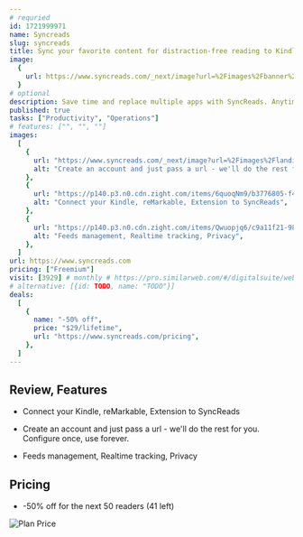 ```yaml
---
# requried
id: 1721999971
name: Syncreads
slug: syncreads
title: Sync your favorite content for distraction-free reading to Kindle, reMarkable or with Extension to SyncReads
image:
  {
    url: https://www.syncreads.com/_next/image?url=%2Fimages%2Fbanner%2Fdark.png&w=2048&q=75,
  }
# optional
description: Save time and replace multiple apps with SyncReads. Anytime, anywhere.
published: true
tasks: ["Productivity", "Operations"]
# features: ["", "", ""]
images:
  [
    {
      url: "https://www.syncreads.com/_next/image?url=%2Fimages%2Flanding%2Ffeatures%2Fdark%2Fsimple.png&w=1920&q=75",
      alt: "Create an account and just pass a url - we'll do the rest for you. Configure once, use forever.",
    },
    {
      url: "https://p140.p3.n0.cdn.zight.com/items/6quoqNm9/b3776805-f4ee-4e18-98cc-eb56865783bd.jpg",
      alt: "Connect your Kindle, reMarkable, Extension to SyncReads",
    },
    {
      url: "https://p140.p3.n0.cdn.zight.com/items/Qwuopjq6/c9a11f21-985f-412a-8f51-5b7de0a6dcd4.jpg",
      alt: "Feeds management, Realtime tracking, Privacy",
    },
  ]
url: https://www.syncreads.com
pricing: ["Freemium"]
visit: [3929] # monthly # https://pro.similarweb.com/#/digitalsuite/websiteanalysis/home
# alternative: [{id: TODO, name: "TODO"}]
deals:
  [
    {
      name: "-50% off",
      price: "$29/lifetime",
      url: "https://www.syncreads.com/pricing",
    },
  ]
---
```


## Review, Features

- Connect your Kindle, reMarkable, Extension to SyncReads

- Create an account and just pass a url - we'll do the rest for you. Configure once, use forever.

- Feeds management, Realtime tracking, Privacy

## Pricing

- -50% off for the next 50 readers (41 left)

<Img
  src="https://p140.p3.n0.cdn.zight.com/items/yAuz5QOe/39c1f1d2-42ce-4f10-ad78-8c87bc99e676.jpg?v=%2267010aee33b7bade80c27aab99327ae8%22"
  alt="Plan Price"
/>
